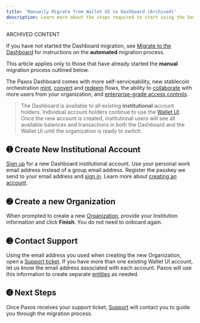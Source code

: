 ```yaml
---
title: 'Manually Migrate from Wallet UI to Dashboard (Archived)'
description: Learn more about the steps required to start using the Dashboard.
---
```


[mint]: /guides/dashboard/mint
[convert]: /guides/dashboard/convert
[redeem]: /guides/dashboard/redeem
[team]: /guides/dashboard/admin/team
[sign-up]: https://dashboard.paxos.com/
[Wallet UI]: https://account.paxos.com/
[support]: https://support.paxos.com/
[Organization]: /guides/dashboard/organization/#organization
[entities]: /guides/dashboard/organization/#entity
[collaborate]: /guides/dashboard/admin/team
[sign-up-docs]: /guides/dashboard/account
<Warning>

 ARCHIVED CONTENT

If you have not started the Dashboard migration, see [Migrate to the Dashboard](/guides/dashboard/migrate-to-dashboard) for instructions on the **automated** migration process.

This article applies only to those that have already started the **manual** migration process outlined below.

</Warning>

The Paxos Dashboard comes with more self-serviceability, new stablecoin orchestration [mint], [convert] and [redeem] flows, the ability to [collaborate] with more users from your organization, and [enterprise-grade access controls][team]. 

> The Dashboard is available to all existing **institutional** account holders. Individual account holders continue to use the [Wallet UI].
> Once the new account is created, institutional users will see all available balances and transactions in both the Dashboard and the Wallet UI until the organization is ready to switch.

## ➊ Create New Institutional Account

[Sign up][sign-up] for a new Dashboard institutional account.
Use your personal work email address instead of a group email address.
Register the passkey we send to your email address and [sign in][sign-up].
Learn more about [creating an account][sign-up-docs].

<PasskeyNote />

## ➋ Create a new Organization

When prompted to create a new [Organization], provide your Institution information and click **Finish**.
You do not need to onboard again.

## ➌ Contact Support

Using the email address you used when creating the new Organization, open a [Support ticket][support].
If you have more than one existing Wallet UI account, let us know the email address associated with each account.
Paxos will use this information to create separate [entities] as needed.

## ➍ Next Steps

Once Paxos receives your support ticket, [Support](https://support.paxos.com/hc/en-us) will contact you to guide you through the migration process.
